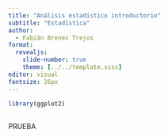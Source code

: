 ```yaml
---
title: "Análisis estadístico introductorio"
subtitle: "Estadística"
author: 
  - Fabián Brenes Trejos
format: 
  revealjs:
    slide-number: true
    theme: [../../template.scss]
editor: visual
fontsize: 26px
---
```


```r
library(ggplot2)
```

##  {.medium-font}

PRUEBA
